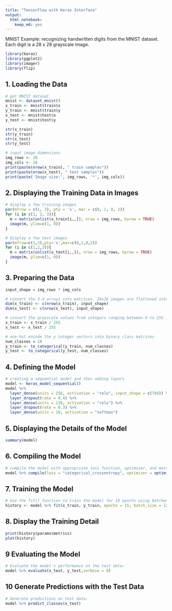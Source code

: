 ```yaml
---
title: "TensorFlow with Keras Interface"
output: 
  html_notebook: 
    keep_md: yes
---
```


MNIST Example: recognizing handwritten digits from the MNIST dataset. Each digit is a 28 x 28 grayscale image. 

```r
library(keras)
library(ggplot2)
library(imager)
library(flip)
```

## 1. Loading the Data

```r
# get MNIST dataset
mnist <- dataset_mnist()
x_train <- mnist$train$x
y_train <- mnist$train$y
x_test <- mnist$test$x
y_test <- mnist$test$y

str(x_train)
str(y_train)
str(x_test)
str(y_test)

# input image dimensions
img_rows <- 28
img_cols <- 28
print(paste(nrow(x_train), " train samples"))
print(paste(nrow(x_test), " test samples"))
print(paste('Image size:', img_rows, '*', img_cols))
```

## 2. Displaying the Training Data in Images

```r
# display a few training images
par(mfrow = c(1, 3), pty = 's', mar = c(0, 2, 0, 2))
for (i in c(1, 2, 3)){
  m = matrix(unlist(x_train[i,,]), nrow = img_rows, byrow = TRUE)
  image(m, ylim=c(1, 0))
}

# display a few test images
par(mfrow=c(1,3),pty='s',mar=c(0,2,0,2))
for (i in c(1,2,3)){
  m = matrix(unlist(x_test[i,,]), nrow = img_rows, byrow = TRUE)
  image(m, ylim=c(1, 0))
}
```

## 3. Preparing the Data

```r
input_shape = img_rows * img_cols

# convert the 3-d arrays into matrices. 28x28 images are flattened into length 784 vectors.
dim(x_train) <- c(nrow(x_train), input_shape)
dim(x_test) <- c(nrow(x_test), input_shape)

# convert the grayscale values from integers ranging between 0 to 255 into floating point values ranging between 0 and 1.
x_train <- x_train / 255
x_test <- x_test / 255
```


```r
# one-hot encode the y integer vectors into binary class matrices
num_classes = 10
y_train <- to_categorical(y_train, num_classes)
y_test <- to_categorical(y_test, num_classes)
```

## 4. Defining the Model

```r
# creating a sequential model and then adding layers
model <- keras_model_sequential() 
model %>% 
  layer_dense(units = 256, activation = "relu", input_shape = c(784)) %>% 
  layer_dropout(rate = 0.4) %>% 
  layer_dense(units = 128, activation = "relu") %>%
  layer_dropout(rate = 0.3) %>%
  layer_dense(units = 10, activation = "softmax")
```

## 5. Displaying the Details of the Model

```r
summary(model)
```

## 6. Compiling the Model 

```r
# compile the model with appropriate loss function, optimizer, and metrics
model %>% compile(loss = "categorical_crossentropy", optimizer = optimizer_rmsprop(), metrics = c("accuracy"))
```

## 7. Training the Model

```r
# Use the fit() function to train the model for 10 epochs using batches of 128 images
history <- model %>% fit(x_train, y_train, epochs = 15, batch_size = 128, validation_split = 0.2)
```

## 8. Display the Training Detail

```r
print(history$params$metrics)
plot(history)
```

## 9 Evaluating the Model

```r
# Evaluate the model's performance on the test data:
model %>% evaluate(x_test, y_test,verbose = 0)
```

## 10 Generate Predictions with the Test Data

```r
# Generate predictions on test data:
model %>% predict_classes(x_test)
```

